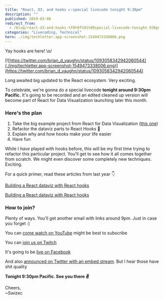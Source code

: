 ```yaml
---
title: "React, D3, and hooks 👉special livecode tonight 9:30pm"
description: ""
published: 2019-02-06
redirect_from:
  - /blog/react-d3-and-hooks-%f0%9f%91%89special-livecode-tonight-930pm/swizec/8928
categories: "Livecoding, Technical"
hero: ./img/techletter.app-screenshot-1549473338006.png
---
```


Yay hooks are here! \\o/

[![https://twitter.com/brian_d_vaughn/status/1093058342942060544](./img/techletter.app-screenshot-1549473338006.png)](https://twitter.com/brian_d_vaughn/status/1093058342942060544)

Long awaited big updated to the React ecosystem. Very exciting.

To celebrate, we're gonna do a special livecode **tonight around 9:30pm Pacific.** It's going to be recorded and an edited cleaned up version will become part of React for Data Visualization launching later this month.

### Here's the plan

1.  Take the big example project from React for Data Visualization ([this one](https://swizec.github.io/h1b-software-salaries/#*-*-*))
2.  Refactor the dataviz parts to React Hooks 🎣
3.  Explain why and how hooks make your life easier
4.  Have fun

While I _have_ played with hooks before, this will be my first time trying to refactor this particular project. You'll get to see how it all comes together from scratch. We might even discover some completely new techniques. Exciting.

For a quick primer, read these articles from last year 👇

[Building a React dataviz with React hooks](https://swizec.com/blog/building-a-react-dataviz-with-react-hooks/swizec/8801)

[Building a React dataviz with React hooks](https://swizec.com/blog/easy-d3-blackbox-components-react-hooks/swizec/8689)

### How to join?

Plenty of ways. You'll get another email with links around 9pm. Just in case you forget :)

You can [come watch on YouTube](https://www.youtube.com/swizecteller) might be best to subscribe

You can [join us on Twitch](https://www.twitch.tv/swizec)

It's going to be [live on Facebook](https://facebook.com/swizecpage)

And also [announced on Twitter with an embed stream](https://twitter.com/swizec). But I hear those have shit quality

**Tonight 9:30pm Pacific. See you there ✌️**

Cheers,  
~Swizec
